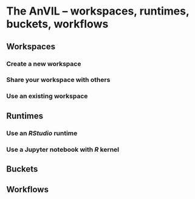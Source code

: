 # The AnVIL -- workspaces, runtimes, buckets, workflows

## Workspaces

### Create a new workspace

### Share your workspace with others

### Use an existing workspace

## Runtimes

### Use an _RStudio_ runtime

### Use a Jupyter notebook with _R_ kernel

## Buckets

## Workflows
